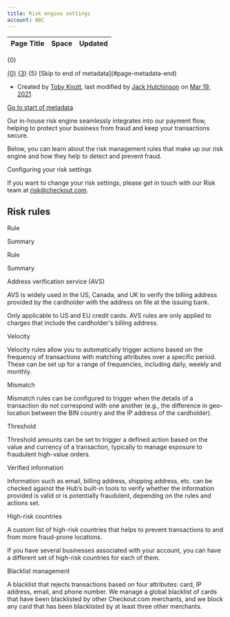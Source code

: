 ```yaml
---
title: Risk engine settings
account: ABC
---
```


<table class="aui"> <thead> <tr class="header"> <th class="search-result-title">Page Title</th> <th class="search-result-space">Space</th> <th class="search-result-date">Updated</th> </tr> </thead> </table> <p class="search-result-count">{0}</p> <tr class="search-result"> <td class="search-result-title"><a href="{1}" class="content-type-{2}"><span>{0}</span></a></td> <td class="search-result-space"><a class="space" href="/display/{4}/" title="{3}">{3}</a></td> <td class="search-result-date"><span class="date" title="{6}">{5}</span></td> </tr> [Skip to end of metadata](#page-metadata-end)

*   Created by [Toby Knott](    /display/~toby.knott
    ), last modified by [Jack Hutchinson](    /display/~jack.hutchinson
    ) on [Mar 19, 2021](/pages/diffpagesbyversion.action?pageId=2785511&selectedPageVersions=4&selectedPageVersions=5 "Show changes")

[Go to start of metadata](#page-metadata-start)

Our in-house risk engine seamlessly integrates into our payment flow, helping to protect your business from fraud and keep your transactions secure.

Below, you can learn about the risk management rules that make up our risk engine and how they help to detect and prevent fraud.

Configuring your risk settings

If you want to change your risk settings, please get in touch with our Risk team at risk@checkout.com.

Risk rules
----------

Rule

Summary

Rule

Summary

Address verification service (AVS)

AVS is widely used in the US, Canada, and UK to verify the billing address provided by the cardholder with the address on file at the issuing bank.

Only applicable to US and EU credit cards. AVS rules are only applied to charges that include the cardholder's billing address.

Velocity

Velocity rules allow you to automatically trigger actions based on the frequency of transactions with matching attributes over a specific period. These can be set up for a range of frequencies, including daily, weekly and monthly.

Mismatch

Mismatch rules can be configured to trigger when the details of a transaction do not correspond with one another (e.g., the difference in geo-location between the BIN country and the IP address of the cardholder).

Threshold

Threshold amounts can be set to trigger a defined action based on the value and currency of a transaction, typically to manage exposure to fraudulent high-value orders.

Verified information

Information such as email, billing address, shipping address, etc. can be checked against the Hub’s built-in tools to verify whether the information provided is valid or is potentially fraudulent, depending on the rules and actions set.

High-risk countries

A custom list of high-risk countries that helps to prevent transactions to and from more fraud-prone locations.

If you have several businesses associated with your account, you can have a different set of high-risk countries for each of them.

Blacklist management

A blacklist that rejects transactions based on four attributes: card, IP address, email, and phone number. We manage a global blacklist of cards that have been blacklisted by other Checkout.com merchants, and we block any card that has been blacklisted by at least three other merchants.
